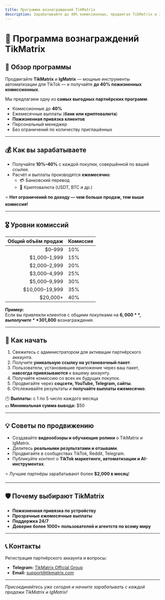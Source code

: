 ```yaml
---
title: Программа вознаграждений TikMatrix
description: Зарабатывайте до 40% комиссионных, продвигая TikMatrix и IgMatrix. Пожизненная привязка пользователей, ежемесячные выплаты, неограниченные рефералы.
---
```


# 💎 Программа вознаграждений TikMatrix

## 🎯 Обзор программы

Продвигайте **TikMatrix** и **IgMatrix** — мощные инструменты автоматизации для TikTok — и получайте **до 40% пожизненных комиссионных**.

Мы предлагаем одну из **самых выгодных партнёрских программ**:
- Комиссионные до **40%**
- Ежемесячные выплаты (**банк или криптовалюта**)
- **Пожизненная привязка клиентов**
- Персональный менеджер
- Без ограничений по количеству приглашённых

---

## 💰 Как вы зарабатываете

- Получайте **10%–40%** с каждой покупки, совершённой по вашей ссылке.  
- Расчёт и выплаты производятся **ежемесячно**:
  - 💳 Банковский перевод  
  - 💎 Криптовалюта (USDT, BTC и др.)

⭐ **Нет ограничений по доходу — чем больше продаж, тем выше комиссия!**

---

## 🎖️ Уровни комиссий

| Общий объём продаж | Комиссия |
|-------------------:|:---------|
| $0–999             | 10%      |
| $1,000–1,999       | 15%      |
| $2,000–2,999       | 20%      |
| $3,000–4,999       | 25%      |
| $5,000–9,999       | 30%      |
| $10,000–19,999     | 35%      |
| $20,000+           | 40%      |

**Пример:**  
Если вы привлекли клиентов с общими покупками на **$6,000**, вы получите **30% комиссии** — это **$1,800** вознаграждения.

---

## 🚀 Как начать

1. Свяжитесь с администратором для активации партнёрского аккаунта.  
2. Получите **уникальную ссылку на установочный пакет**.  
3. Пользователи, установившие приложение через ваш пакет, **навсегда привязываются** к вашему аккаунту.  
4. Получайте комиссию со всех их будущих покупок.  
5. Продвигайте через **соцсети, YouTube, Telegram, сайты**.  
6. Отслеживайте результаты и **получайте выплаты ежемесячно**.

🕒 **Выплаты:** с 1 по 5 число каждого месяца  
💵 **Минимальная сумма вывода:** $50

---

## 💡 Советы по продвижению

- Создавайте **видеообзоры и обучающие ролики** о TikMatrix и IgMatrix.  
- Делитесь **реальными результатами и отзывами**.  
- Продвигайте в сообществах TikTok, Reddit, Telegram.  
- Публикуйте контент о **TikTok маркетинге, автоматизации и AI-инструментах**.  

⭐ Лучшие партнёры зарабатывают более **$2,000 в месяц**!

---

## 🛡️ Почему выбирают TikMatrix

- **Пожизненная привязка по устройству**  
- **Прозрачные ежемесячные выплаты**  
- **Поддержка 24/7**  
- **Доверие более 1000+ пользователей и агентств по всему миру**

---

## 📞 Контакты

Регистрация партнёрского аккаунта и вопросы:

- **Telegram:** [TikMatrix Official Group](https://t.me/tikmatrix_agent_bot)  
- **Email:** [support@tikmatrix.com](mailto:support@tikmatrix.com)

---

*Присоединяйтесь уже сегодня и начните зарабатывать с каждой продажи TikMatrix и IgMatrix!*
